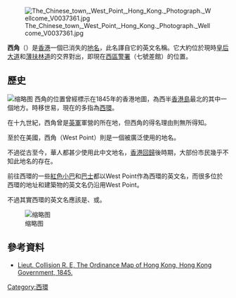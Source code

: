 [[File:The_Chinese_town,_West_Point,_Hong_Kong._Photograph._Wellcome_V0037361.jpg|thumb]]

'''西角'''（{{lang-en|West Point}}）是[[香港|香港]]一個已消失的[[地名|地名]]，此名譯自它的英文名稱。它大約位於現時[[皇后大道|皇后大道]]和[[薄扶林道|薄扶林道]]的交界對出，即現在[[西區警署|西區警署]]（七號差館）的位置。

== 歷史 ==
[[File:Old_Map_of_Hong_Kong.jpg|缩略图]]
西角的位置曾經標示在1845年的香港地圖，為西半[[香港島|香港島]]最北的其中一個地方。時移世易，現在的{{lang|en|West Point}}多指為[[西環|西環]]。

在十九世紀，西角曾是[[駐港英軍|英軍]]軍營的所在地，但西角的得名理由則無所得知。

至於在美國，西角（West Point）則是一個被廣泛使用的地名。

不過從古至今，華人都甚少使用此中文地名，[[香港回歸|香港回歸]]後時期，大部份市民幾乎不知此地名的存在。

前往西環的一些[[香港小巴|紅色小巴]]和[[香港巴士|巴士]]都以West Point作為西環的英文名，而很多位於西環的地址和建築物的英文名仍沿用West Point。

不過其實西環的英文名應該是{{lang|en|Sai Wan}}、{{lang|en|Western}}或{{lang|en|Western District}}。

[[File:CTB_1562.jpg|缩略图]]

==參考資料==
*[https://web.archive.org/web/20150924024038/http://www.grs.gov.hk/PRO/srch/english/library_show_detail_full.jsp?recordkey=1000011113&srchscreen=sys_all&version=internet Lieut. Collision R. E, The Ordinance Map of Hong Kong, Hong Kong Government, 1845.]
{{stack begin | float=left or right}}
{{stack|float=center|{{香港已消失海角}}}}
{{HK-geo-stub}}
[[Category:西環|Category:西環]]